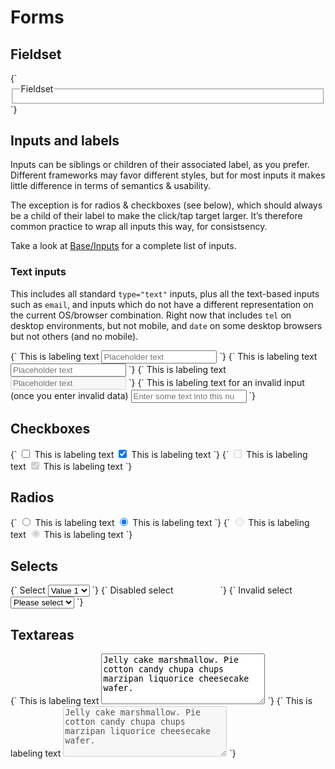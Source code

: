 
<Meta title="Base/Forms" />

# Forms

## Fieldset

<Canvas>
  <Story name="Fieldset">
    {`
      <fieldset><legend>Fieldset</legend></fieldset>
    `}
  </Story>
</Canvas>


## Inputs and labels

Inputs can be siblings or children of their associated label, as you prefer. Different frameworks may favor different styles, but for most inputs it makes little difference in terms of semantics & usability.

The exception is for radios & checkboxes (see below), which should always be a child of their label to make the click/tap target larger. It’s therefore common practice to wrap all inputs this way, for consistsency.

Take a look at [Base/Inputs](/docs/base-inputs--input-text) for a complete list of inputs.

### Text inputs

This includes all standard `type="text"` inputs, plus all the text-based inputs such as `email`, and inputs which do not have a different representation on the current OS/browser combination. Right now that includes `tel` on desktop environments, but not mobile, and `date` on some desktop browsers but not others (and no mobile).

<Canvas isColumn>
  <Story name="Input and label (siblings)">
    {`
      <label for="input_a1">This is labeling text</label>
      <input type="text" placeholder="Placeholder text" id="input_a1" />
    `}
  </Story>
  <Story name="Input and label (wrapped)">
    {`
      <label for="input_a2">
        This is labeling text
        <input type="text" placeholder="Placeholder text" id="input_a2" />
      </label>
    `}
  </Story>
  <Story name="Input and label (wrapped, disabled)">
    {`
      <label for="input_a3">
        This is labeling text
        <input disabled type="text" placeholder="Placeholder text" id="input_a3" />
      </label>
    `}
  </Story>
  <Story name="Input and label (wrapped, invalid)">
    {`
      <label for="input_a4">
        <span>This is labeling text for an invalid input (once you enter invalid data)</span>
        <input type="number" id="input_a4" placeholder="Enter some text into this number input" />
      </label>
    `}
  </Story>
</Canvas>


## Checkboxes

<Canvas isColumn>
  <Story name="Checkbox and label">
    {`
      <label for="input_b1" class="u-flex u-items-center">
        <input type="checkbox" id="input_b1" />
        <span>This is labeling text</span>
      </label>
      <label for="input_b2" class="u-flex u-items-center">
        <input type="checkbox" id="input_b2" checked />
        <span>This is labeling text</span>
      </label>
    `}
  </Story>
  <Story name="Checkbox and label (disabled)">
    {`
      <label for="input_b3" class="u-flex u-items-center">
        <input type="checkbox" id="input_b3" disabled />
        <span>This is labeling text</span>
      </label>
      <label for="input_b4" class="u-flex u-items-center">
        <input type="checkbox" id="input_b4" checked disabled />
        <span>This is labeling text</span>
      </label>
    `}
  </Story>
</Canvas>


## Radios

<Canvas isColumn>
  <Story name="Radio and label">
    {`
      <label for="input_c1" class="u-flex u-items-center">
        <input type="radio" id="input_c1" name="radio-group_c1" value="true" />
        <span>This is labeling text</span>
      </label>
      <label for="input_c2" class="u-flex u-items-center">
        <input type="radio" id="input_c2" name="radio-group_c1" value="false" checked />
        <span>This is labeling text</span>
      </label>
    `}
  </Story>
  <Story name="Radio and label (disabled)">
    {`
      <label for="input_c3" class="u-flex u-items-center">
        <input type="radio" id="input_c3" name="radio-group_c2" value="true" disabled />
        <span>This is labeling text</span>
      </label>
      <label for="input_c4" class="u-flex u-items-center">
        <input type="radio" id="input_c4" name="radio-group_c2" value="false" checked disabled />
        <span>This is labeling text</span>
      </label>
    `}
  </Story>
</Canvas>


## Selects

<Canvas isColumn>
  <Story name="Select and label">
    {`
      <label for="input_d1">Select</label>
      <select id="input_d1">
        <option value="value1" selected>Value 1</option>
        <option value="value2">Value 2</option>
        <option value="value3">Value 3</option>
      </select>
    `}
  </Story>
  <Story name="Select and label (disabled)">
    {`
      <label for="input_d2">Disabled select</label>
      <select id="input_d2" disabled>
        <option value="value1" selected>Value 1</option>
        <option value="value2">Value 2</option>
        <option value="value3">Value 3</option>
      </select>
    `}
  </Story>
  <Story name="Select and label (invalid)">
    {`
      <label for="input_d2">Invalid select</label>
      <select required>
        <option value="" disabled hidden selected>Please select</option>
        <option value="value2">Value 2</option>
        <option value="value3">Value 3</option>
      </select>
    `}
  </Story>
</Canvas>


## Textareas

<Canvas isColumn>
  <Story name="Textarea and label">
    {`
      <label for="input_e1">
        This is labeling text
        <textarea rows="5" cols="30" placeholder="Placeholder text" id="input_e1">Jelly cake marshmallow. Pie cotton candy chupa chups marzipan liquorice cheesecake wafer.</textarea>
      </label>
    `}
  </Story>
  <Story name="Textarea and label (disabled)">
    {`
      <label for="input_e2">
        This is labeling text
        <textarea id="input_e2" rows="5" cols="30" placeholder="Placeholder text" disabled>Jelly cake marshmallow. Pie cotton candy chupa chups marzipan liquorice cheesecake wafer.</textarea>
      </label>
    `}
  </Story>
</Canvas>
